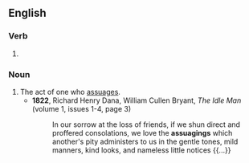 ==English==

===Verb===
{{head|en|present participle}}

# {{present participle of|assuage|lang=en|nocat=1}}

===Noun===
{{en-noun}}

# The act of one who [[assuage]]s.
#* '''1822''', Richard Henry Dana, ‎William Cullen Bryant, ''The Idle Man'' (volume 1, issues 1-4, page 3)
#*: In our sorrow at the loss of friends, if we shun direct and proffered consolations, we love the '''assuagings''' which another's pity administers to us in the gentle tones, mild manners, kind looks, and nameless little notices {{...}}